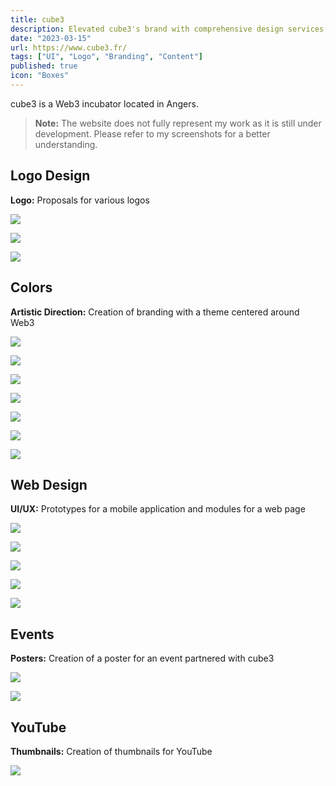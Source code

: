 ```yaml
---
title: cube3
description: Elevated cube3's brand with comprehensive design services, including logo, UI, and social media identity for the Web3 incubator.
date: "2023-03-15"
url: https://www.cube3.fr/
tags: ["UI", "Logo", "Branding", "Content"]
published: true
icon: "Boxes"
---
```


cube3 is a Web3 incubator located in Angers.

> **Note:** The website does not fully represent my work as it is still under development. Please refer to my screenshots for a better understanding.

## Logo Design

**Logo:** Proposals for various logos

![](/cube3-logo-1.webp)

![](/cube3-logo-2.webp)

![](/cube3-logo-3.webp)

## Colors

**Artistic Direction:** Creation of branding with a theme centered around Web3

![](/cube3-test-1.webp)

![](/cube3-test-2.webp)

![](/cube3-test-3.webp)

![](/cube3-test-4.webp)

![](/cube3-da-1.webp)

![](/cube3-da-2.webp)

![](/cube3-da-3.webp)

## Web Design

**UI/UX:** Prototypes for a mobile application and modules for a web page

![](/cube3-ui.webp)

![](/cube3-mobile.webp)

![](/cube3-landing-1.webp)

![](/cube3-landing-2.webp)

![](/cube3-404.webp)

## Events

**Posters:** Creation of a poster for an event partnered with cube3

![](/cube3-affiche-1.webp)

![](/cube3-affiche-2.webp)

## YouTube

**Thumbnails:** Creation of thumbnails for YouTube

![](/cube3-minia-1.webp)
